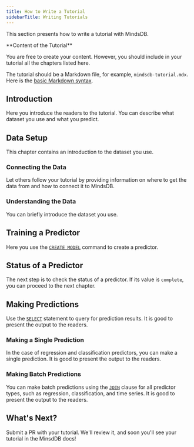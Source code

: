 ```yaml
---
title: How to Write a Tutorial
sidebarTitle: Writing Tutorials
---
```


This section presents how to write a tutorial with MindsDB.

<Info> 
**Content of the Tutorial**

You are free to create your content. However, you should include in your tutorial all the chapters listed here.

The tutorial should be a Markdown file, for example, `mindsdb-tutorial.mdx`. Here is the [basic Markdown syntax](https://www.markdownguide.org/basic-syntax/).
</Info>

## Introduction

Here you introduce the readers to the tutorial. You can describe what dataset
you use and what you predict.

## Data Setup

This chapter contains an introduction to the dataset you use.

### Connecting the Data

Let others follow your tutorial by providing information on where to get the
data from and how to connect it to MindsDB.

### Understanding the Data

You can briefly introduce the dataset you use.

## Training a Predictor

Here you use the [`CREATE MODEL`](/sql/create/predictor/) command to create
a predictor.

## Status of a Predictor

The next step is to check the status of a predictor. If its value is `complete`,
you can proceed to the next chapter.

## Making Predictions

Use the [`SELECT`](/sql/api/select/) statement to query for prediction results.
It is good to present the output to the readers.

### Making a Single Prediction

In the case of regression and classification predictors, you can make a single
prediction. It is good to present the output to the readers.

### Making Batch Predictions

You can make batch predictions using the [`JOIN`](/sql/api/join/) clause for all
predictor types, such as regression, classification, and time series. It is good
to present the output to the readers.

## What's Next?

Submit a PR with your tutorial. We'll review it, and soon you'll see your
tutorial in the MinsdDB docs!
